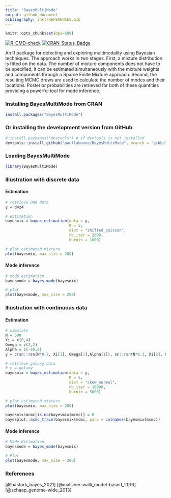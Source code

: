 ```yaml
---
title: "BayesMultiMode"
output: github_document
bibliography: inst/REFERENCES.bib
---
```


```r
knitr::opts_chunk$set(dpi=600)
```
<!-- badges: start -->
[![R-CMD-check](https://github.com/paullabonne/BayesMultiMode/actions/workflows/R-CMD-check.yaml/badge.svg)](https://github.com/paullabonne/BayesMultiMode/actions/workflows/R-CMD-check.yaml)
[![CRAN_Status_Badge](https://www.r-pkg.org/badges/version/BayesMultiMode)](https://cran.r-project.org/package=BayesMultiMode)
<!-- badges: end -->

An R package for detecting and exploring multimodality using Bayesian techniques. The approach works in two stages. First, a mixture distribution is fitted on the data. The number of mixture components does not have to be specified; it can be estimated simultaneously with the mixture weights and components through a Sparse Finite Mixture approach. Second, the resulting MCMC draws are used to calculate the number of modes and their locations. Posterior probabilities are retrieved for both of these quantities providing a powerful tool for mode inference. 

### Installing BayesMultiMode from CRAN
```r
install.packages("BayesMultiMode")
```

### Or installing the development version from GitHub
```r
# install.packages("devtools") # if devtools is not installed 
devtools::install_github("paullabonne/BayesMultiMode", branch = "gibbs")
```

### Loading BayesMultiMode
```r
library(BayesMultiMode)
```

### Illustration with discrete data

#### Estimation
```r
# retrieve DNA data
y = d4z4

# estimation
bayesmix = bayes_estimation(data = y,
                            K = 5,
                            dist = "shifted_poisson",
                            nb_iter = 2000,
                            burnin = 1000)

# plot estimated mixture
plot(bayesmix, max_size = 200)
```

#### Mode inference
```r
# mode estimation
bayesmode = bayes_mode(bayesmix)

# plot 
plot(bayesmode, max_size = 200)
```


### Illustration with continuous data

#### Estimation
```r
# simulate
N = 500
Xi = c(0,4)
Omega = c(2,2)
Alpha = c(-50,0)
y = c(sn::rsn(N*0.7, Xi[1], Omega[1],Alpha[1]), sn::rsn(N*0.3, Xi[2], Omega[2],Alpha[2]))

# retrieve galaxy data
# y = galaxy
bayesmix = bayes_estimation(data = y,
                            K = 5,
                            dist = "skew_normal",
                            nb_iter = 10000,
                            burnin = 5000)

# plot estimated mixture
plot(bayesmix, max_size = 200)

bayesmix$mcmc[is.na(bayesmix$mcmc)] = 0
bayesplot::mcmc_trace(bayesmix$mcmc, pars = colnames(bayesmix$mcmc))
```

#### Mode inference
```r
# Mode Estimation
bayesmode = bayes_mode(bayesmix)

# Plot 
plot(bayesmode, max_size = 200)
```

### References
[@basturk_bayes_2021]
[@malsiner-walli_model-based_2016]
[@schaap_genome-wide_2013]
